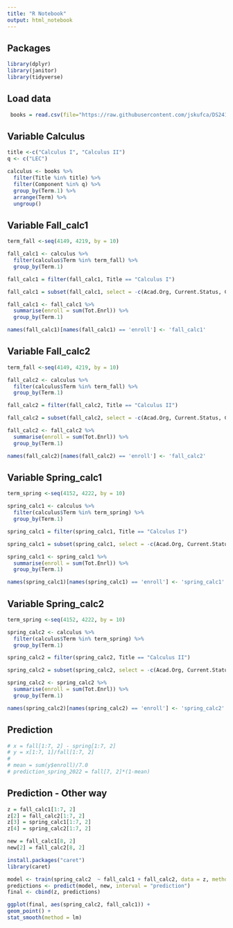 ---
title: "R Notebook"
output: html_notebook
---

## Packages

```{r packages}
library(dplyr)
library(janitor)
library(tidyverse)
```

## Load data

```{r data}
 books = read.csv(file="https://raw.githubusercontent.com/jskufca/DS241_bikes_2021/Vecino/Portfolio/Data/CU_ACAD_DEPT_WHEN_OFF_ENRL_22740.csv", header=TRUE, skip=1)
```

## Variable Calculus

```{r calculus}
title <-c("Calculus I", "Calculus II")
q <- c("LEC")

calculus <- books %>%
  filter(Title %in% title) %>%
  filter(Component %in% q) %>%
  group_by(Term.1) %>%
  arrange(Term) %>%
  ungroup()
```

## Variable Fall_calc1

```{r fall_calc1}
term_fall <-seq(4149, 4219, by = 10)

fall_calc1 <- calculus %>%
  filter(calculus$Term %in% term_fall) %>%
  group_by(Term.1)

fall_calc1 = filter(fall_calc1, Title == "Calculus I")

fall_calc1 = subset(fall_calc1, select = -c(Acad.Org, Current.Status, Course.ID, Subject, Instructor, Component, Catalog, Section, Term, Title) )

fall_calc1 <- fall_calc1 %>%
  summarise(enroll = sum(Tot.Enrl)) %>%
  group_by(Term.1)

names(fall_calc1)[names(fall_calc1) == 'enroll'] <- 'fall_calc1'
```

## Variable Fall_calc2

```{r fall_calc2}
term_fall <-seq(4149, 4219, by = 10)

fall_calc2 <- calculus %>%
  filter(calculus$Term %in% term_fall) %>%
  group_by(Term.1)

fall_calc2 = filter(fall_calc2, Title == "Calculus II")

fall_calc2 = subset(fall_calc2, select = -c(Acad.Org, Current.Status, Course.ID, Subject, Instructor, Component, Catalog, Section, Term, Title) )

fall_calc2 <- fall_calc2 %>%
  summarise(enroll = sum(Tot.Enrl)) %>%
  group_by(Term.1)

names(fall_calc2)[names(fall_calc2) == 'enroll'] <- 'fall_calc2'
```

## Variable Spring_calc1

```{r spring_calc1}
term_spring <-seq(4152, 4222, by = 10)

spring_calc1 <- calculus %>%
  filter(calculus$Term %in% term_spring) %>%
  group_by(Term.1)

spring_calc1 = filter(spring_calc1, Title == "Calculus I")

spring_calc1 = subset(spring_calc1, select = -c(Acad.Org, Current.Status, Course.ID, Subject, Instructor, Component, Catalog, Section, Term, Title) )

spring_calc1 <- spring_calc1 %>%
  summarise(enroll = sum(Tot.Enrl)) %>%
  group_by(Term.1)

names(spring_calc1)[names(spring_calc1) == 'enroll'] <- 'spring_calc1'
```

## Variable Spring_calc2

```{r spring_calc2}
term_spring <-seq(4152, 4222, by = 10)

spring_calc2 <- calculus %>%
  filter(calculus$Term %in% term_spring) %>%
  group_by(Term.1)

spring_calc2 = filter(spring_calc2, Title == "Calculus II")

spring_calc2 = subset(spring_calc2, select = -c(Acad.Org, Current.Status, Course.ID, Subject, Instructor, Component, Catalog, Section, Term, Title) )

spring_calc2 <- spring_calc2 %>%
  summarise(enroll = sum(Tot.Enrl)) %>%
  group_by(Term.1)

names(spring_calc2)[names(spring_calc2) == 'enroll'] <- 'spring_calc2'
```

## Prediction

```{r prediction}
# x = fall[1:7, 2] - spring[1:7, 2]
# y = x[1:7, 1]/fall[1:7, 2]
# 
# mean = sum(y$enroll)/7.0
# prediction_spring_2022 = fall[7, 2]*(1-mean)
```


## Prediction - Other way

```{r prediction - other way}
z = fall_calc1[1:7, 2]
z[2] = fall_calc2[1:7, 2]
z[3] = spring_calc1[1:7, 2]
z[4] = spring_calc2[1:7, 2]

new = fall_calc1[8, 2]
new[2] = fall_calc2[8, 2]

install.packages("caret")
library(caret)

model <- train(spring_calc2  ~ fall_calc1 + fall_calc2, data = z, method="lm")
predictions <- predict(model, new, interval = "prediction")
final <- cbind(z, predictions)

ggplot(final, aes(spring_calc2, fall_calc1)) +
geom_point() +
stat_smooth(method = lm)
```



